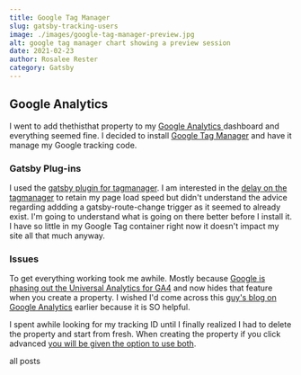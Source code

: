 ```yaml
---
title: Google Tag Manager
slug: gatsby-tracking-users
image: ./images/google-tag-manager-preview.jpg
alt: google tag manager chart showing a preview session
date: 2021-02-23
author: Rosalee Rester
category: Gatsby
---
```



## Google Analytics

I went to add thethisthat property to my [Google Analytics ](https://analytics.google.com/) dashboard and everything seemed fine. I decided to install [Google Tag Manager](https://tagmanager.google.com/) and have it manage my Google tracking code.

### Gatsby Plug-ins

I used the [gatsby plugin for tagmanager](https://www.gatsbyjs.com/plugins/gatsby-plugin-google-tagmanager/?=tag%20manager). I am interested in the [delay on the tagmanager](https://www.gatsbyjs.com/plugins/gatsby-plugin-google-tagmanager-delayed/?=tag%20manager) to retain my page load speed but didn't understand the advice regarding addding a gatsby-route-change trigger as it seemed to already exist. I'm going to understand what is going on there better before I install it. I have so little in my Google Tag container right now it doesn't impact my site all that much anyway.

### Issues

To get everything working took me awhile. Mostly because [Google is phasing out the Universal Analytics for GA4](https://www.analyticsmania.com/post/downgrade-from-google-analytics-4-to-universal-analytics/) and now hides that feature when you create a property. I wished I'd come across this [guy's blog on Google Analytics](https://www.analyticsmania.com/blog/) earlier because it is SO helpful.

I spent awhile looking for my tracking ID until I finally realized I had to delete the property and start from fresh. When creating the property if you click advanced [you will be given the option to use both](https://support.google.com/analytics/answer/9539598?hl=en).

<Link to="/posts" className="btn center-btn">
  all posts
</Link>
